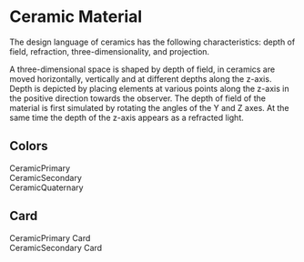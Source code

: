 
<Meta title="Docs/Ceramic Material" />

# Ceramic Material

The design language of ceramics has the following characteristics: depth of field, refraction,
three-dimensionality, and projection.

A three-dimensional space is shaped by depth of field, in ceramics are moved horizontally, vertically and
at different depths along the z-axis. Depth is depicted by placing elements at various points along the
z-axis in the positive direction towards the observer. The depth of field of the material is first simulated
by rotating the angles of the Y and Z axes. At the same time the depth of the z-axis appears as a refracted light.

## Colors

<DemoGrid>
  <div
    className={css({
      background: theme.colors.ceramicPrimary,
      border: `1px solid ${theme.colors.grey4_40p}`
    })()}
  >
    CeramicPrimary
  </div>
  <div
    className={css({
      background: theme.colors.ceramicSecondary,
      border: `1px solid ${theme.colors.grey4_40p}`
    })()}
  >
    CeramicSecondary
  </div>
  <div
    className={css({
      background: theme.colors.ceramicQuaternary,
      border: `1px solid ${theme.colors.grey4_40p}`
    })()}
  >
    CeramicQuaternary
  </div>
</DemoGrid>

## Card

<DemoGrid>
  <div
    className={css({
      include: ['ceramicPrimary']
    })()}
  >
    CeramicPrimary Card
  </div>
  <div
    className={css({
      include: ['ceramicSecondary']
    })()}
  >
    CeramicSecondary Card
  </div>
</DemoGrid>

<Figma url="https://www.figma.com/file/iESKwh7T5e40p9drS2MZRZ/Base-Styles?node-id=14505%3A1957" />
